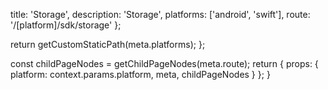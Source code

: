 
  title: 'Storage',
  description: 'Storage',
  platforms: ['android', 'swift'],
  route: '/[platform]/sdk/storage'
};

  return getCustomStaticPath(meta.platforms);
};

  const childPageNodes = getChildPageNodes(meta.route);
  return {
    props: {
      platform: context.params.platform,
      meta,
      childPageNodes
    }
  };
}

<Overview childPageNodes={props.childPageNodes} />
